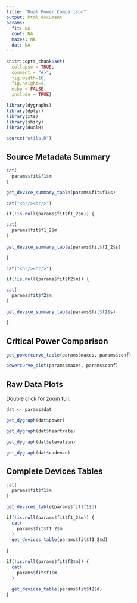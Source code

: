 ```yaml
---
title: "Dual Power Comparison"
output: html_document
params:
  fit: NA
  conf: NA
  maxes: NA
  dat: NA
---
```


```r
knitr::opts_chunk$set(
  collapse = TRUE,
  comment = "#>",
  fig.width=10,
  fig.height=4, 
  echo = FALSE, 
  include = TRUE)

library(dygraphs)
library(dplyr)
library(xts)
library(shiny)
library(dualR)

source("utils.R")
```

## Source Metadata Summary
```r

cat(
  params$fit$f1$m 
)

get_device_summary_table(params$fit$f1$s)

cat("<br/><br/>")

if(!is.null(params$fit$f1_2$m)) {

cat(
  params$fit$f1_2$m
)
  
get_device_summary_table(params$fit$f1_2$s)

}

cat("<br/><br/>")

if(!is.null(params$fit$f2$m)) {

cat(
  params$fit$f2$m
)

get_device_summary_table(params$fit$f2$s)

}
```
## Critical Power Comparison
```r
get_powercurve_table(params$maxes, params$conf)

```

```r
powercurve_plot(params$maxes, params$conf)
```

## Raw Data Plots

Double click for zoom full.
```r
dat <- params$dat

get_dygraph(dat$power)

get_dygraph(dat$heartrate)

get_dygraph(dat$elevation)

get_dygraph(dat$cadence)
```

## Complete Devices Tables

```r
cat(
  params$fit$f1$m 
)

get_devices_table(params$fit$f1$d)

if(!is.null(params$fit$f1_2$m)) {
  cat(
    params$fit$f1_2$m 
  ) 
  get_devices_table(params$fit$f1_2$d)
  
}

if(!is.null(params$fit$f2$m)) {
  cat(
    params$fit$f1$m 
  )
  
  get_devices_table(params$fit$f2$d)
}
```
